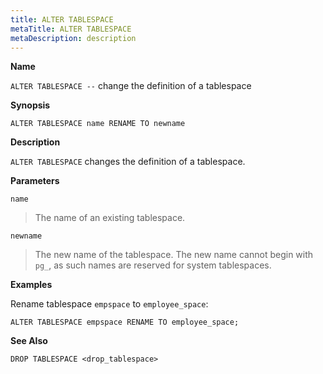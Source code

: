 ```yaml
---
title: ALTER TABLESPACE
metaTitle: ALTER TABLESPACE
metaDescription: description
---
```


**Name**

`ALTER TABLESPACE --` change the definition of a tablespace

**Synopsis**

``` text
ALTER TABLESPACE name RENAME TO newname
```

**Description**

`ALTER TABLESPACE` changes the definition of a tablespace.

**Parameters**

`name`

> The name of an existing tablespace.

`newname`

> The new name of the tablespace. The new name cannot begin with `pg_`,
> as such names are reserved for system tablespaces.

**Examples**

Rename tablespace `empspace` to `employee_space`:

``` text
ALTER TABLESPACE empspace RENAME TO employee_space;
```

**See Also**

`DROP TABLESPACE <drop_tablespace>`
